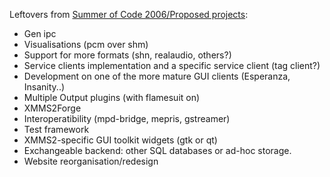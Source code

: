 Leftovers from [[Summer of Code 2006/Proposed projects]]:
* Gen ipc
* Visualisations (pcm over shm)
* Support for more formats (shn, realaudio, others?)
* Service clients implementation and a specific service client (tag client?)
* Development on one of the more mature GUI clients (Esperanza, Insanity..)
* Multiple Output plugins (with flamesuit on)
* XMMS2Forge
* Interoperatibility (mpd-bridge, mepris, gstreamer)
* Test framework
* XMMS2-specific GUI toolkit widgets (gtk or qt)
* Exchangeable backend: other SQL databases or ad-hoc storage.
* Website reorganisation/redesign